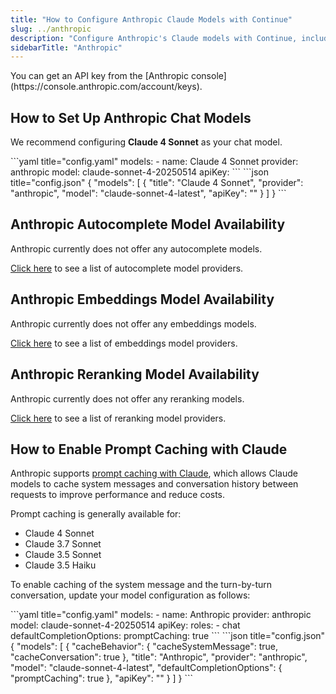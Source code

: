 ```yaml
---
title: "How to Configure Anthropic Claude Models with Continue"
slug: ../anthropic
description: "Configure Anthropic's Claude models with Continue, including Claude 4 Sonnet with prompt caching capabilities to improve performance and reduce costs for chat applications"
sidebarTitle: "Anthropic"
---
```


<Info>
  You can get an API key from the [Anthropic
  console](https://console.anthropic.com/account/keys).
</Info>

## How to Set Up Anthropic Chat Models

We recommend configuring **Claude 4 Sonnet** as your chat model.

<Tabs>
  <Tab title="YAML">
  ```yaml title="config.yaml"
  models:
    - name: Claude 4 Sonnet
      provider: anthropic
      model: claude-sonnet-4-20250514
      apiKey: <YOUR_ANTHROPIC_API_KEY>
  ```
  </Tab>
  <Tab title="JSON">
  ```json title="config.json"
  {
    "models": [
      {
        "title": "Claude 4 Sonnet",
        "provider": "anthropic",
        "model": "claude-sonnet-4-latest",
        "apiKey": "<YOUR_ANTHROPIC_API_KEY>"
      }
    ]
  }
  ```
  </Tab>
</Tabs>

## Anthropic Autocomplete Model Availability

Anthropic currently does not offer any autocomplete models.

[Click here](../../model-roles/autocomplete) to see a list of autocomplete model providers.

## Anthropic Embeddings Model Availability

Anthropic currently does not offer any embeddings models.

[Click here](../../model-roles/embeddings.mdx) to see a list of embeddings model providers.

## Anthropic Reranking Model Availability

Anthropic currently does not offer any reranking models.

[Click here](../../model-roles/reranking.mdx) to see a list of reranking model providers.

## How to Enable Prompt Caching with Claude

Anthropic supports [prompt caching with Claude](https://docs.anthropic.com/en/docs/build-with-claude/prompt-caching), which allows Claude models to cache system messages and conversation history between requests to improve performance and reduce costs.

Prompt caching is generally available for:

- Claude 4 Sonnet
- Claude 3.7 Sonnet
- Claude 3.5 Sonnet
- Claude 3.5 Haiku

To enable caching of the system message and the turn-by-turn conversation, update your model configuration as follows:

<Tabs>
  <Tab title="YAML">
  ```yaml title="config.yaml"
  models:
    - name: Anthropic
      provider: anthropic
      model: claude-sonnet-4-20250514
      apiKey: <YOUR_ANTHROPIC_API_KEY>
      roles:
        - chat
      defaultCompletionOptions:
        promptCaching: true
  ```
  </Tab>
  <Tab title="JSON">
  ```json title="config.json"
  {
    "models": [
      {
        "cacheBehavior": {
          "cacheSystemMessage": true,
          "cacheConversation": true
        },
        "title": "Anthropic",
        "provider": "anthropic",
        "model": "claude-sonnet-4-latest",
        "defaultCompletionOptions": {
          "promptCaching": true
        },
        "apiKey": "<YOUR_ANTHROPIC_API_KEY>"
      }
    ]
  }
  ```
  </Tab>
</Tabs>

